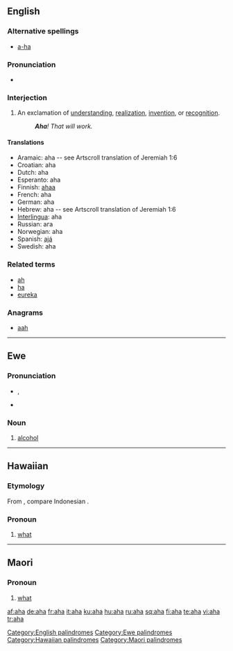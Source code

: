 {{also|AHA}}
==English==

===Alternative spellings===
* [[a-ha]]

===Pronunciation===
* {{audio|en-us-aha.ogg|Audio (US)}}

===Interjection===
{{infl|en|interjection}}

# An exclamation of [[understanding]], [[realization]], [[invention]], or [[recognition]].
#: '''''Aha'''! That will work.''

====Translations====
* Aramaic: aha -- see Artscroll translation of Jeremiah 1:6
* Croatian: aha
* Dutch: aha
* Esperanto: aha
* Finnish: [[ahaa]]
* French: aha
* German: aha
* Hebrew: aha -- see Artscroll translation of Jeremiah 1:6
* [[Interlingua]]: aha
* Russian: ага
* Norwegian: aha
* Spanish: [[ajá]]
* Swedish: aha

===Related terms===
* [[ah]]
* [[ha]]
* [[eureka]]

===Anagrams===
* [[aah]]

[[Category:English palindromes]]

----

==Ewe==

===Pronunciation===
* {{IPA|lang=ee|/æhæ/}}, {{SAMPA|lang=ee|/{h{/}}
* {{audio|ee-aha.ogg|Audio}}

===Noun===
{{infl|ee|noun|plural|ahawo}}

# [[alcohol]]

[[Category:Ewe palindromes]]

----

==Hawaiian==

===Etymology===
From {{proto|Malayo-Polynesian|lang=haw}}, compare Indonesian {{term|apa|lang=id}}.

===Pronoun===
{{haw-pron}}

# [[what]]

[[Category:Hawaiian palindromes]]

----

==Maori==

===Pronoun===
{{infl|mi|pronoun}}

# [[what]]

[[Category:Maori palindromes]]

[[af:aha]]
[[de:aha]]
[[fr:aha]]
[[it:aha]]
[[ku:aha]]
[[hu:aha]]
[[ru:aha]]
[[sq:aha]]
[[fi:aha]]
[[te:aha]]
[[vi:aha]]
[[tr:aha]]